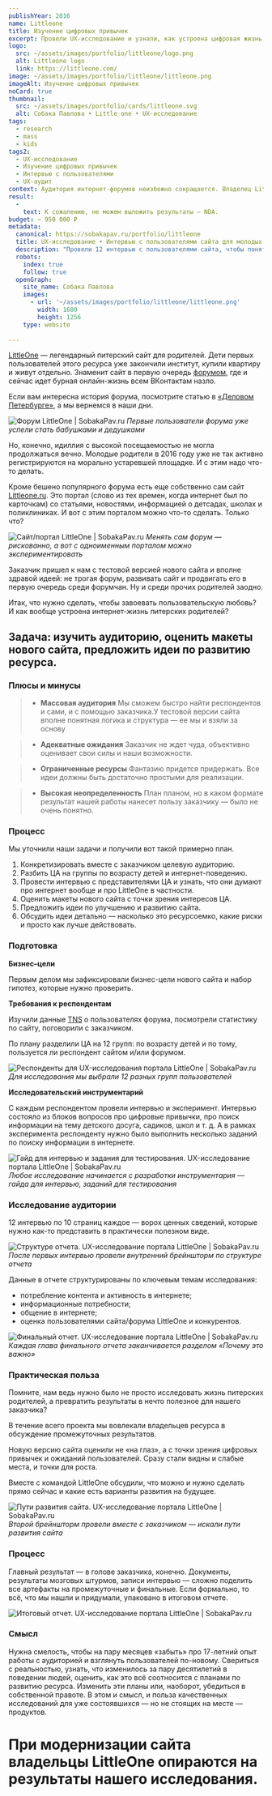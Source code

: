 ```yaml
---
publishYear: 2016
name: Littleone
title: Изучение цифровых привычек
excerpt: Провели UX-исследование и узнали, как устроена цифровая жизнь молодых петербургских родителей.
logo:
  src: ~/assets/images/portfolio/littleone/logo.png
  alt: Littleone logo
  link: https://littleone.com/
image: ~/assets/images/portfolio/littleone/littleone.png
imageAlt: Изучение цифровых привычек
noCard: true
thumbnail:
  src: ~/assets/images/portfolio/cards/littleone.svg
  alt: Собака Павлова • Little one • UX-исследование
tags:
  - research
  - mass
  - kids
tags2:
  - UX-исследование
  - Изучение цифровых привычек
  - Интервью с пользователями
  - UX-аудит
context: Аудитория интернет-форумов неизбежно сокращается. Владелец LittleOne решил с этой действительностью не бороться, а адаптироваться. Для начала — понять, как изменилось поведение целевой аудитории за последние 17 лет.
result:
  -
    text: К сожалению, не можем выложить результаты — NDA.
budget: ~ 950 000 ₽
metadata:
  canonical: https://sobakapav.ru/portfolio/littleone
  title: UX-исследование • Интервью с пользователями сайта для молодых родителей (кейс)
  description: "Провели 12 интервью с пользователями сайта, чтобы понять, как устроена цифровая жизнь молодых петербургских родителей, а потом сделали UX-аудит нового дизайна. "
  robots:
    index: true
    follow: true
  openGraph:
    site_name: Собака Павлова
    images:
      - url: '~/assets/images/portfolio/littleone/littleone.png'
        width: 1680
        height: 1256
    type: website
  
---
```


[LittleOne](https://littleone.com/) — легендарный питерский сайт для родителей. Дети первых пользователей этого ресурса уже закончили институт, купили квартиру и живут отдельно. Знаменит сайт в первую очередь [форумом](http://forum.littleone.ru/), где и сейчас идет бурная онлайн-жизнь всем ВКонтактам назло.

Если вам интересна история форума, посмотрите статью в [«Деловом Петербурге»](https://www.dp.ru/a/2012/10/12/Malenkaja_da_udalenkaja/), а мы вернемся в наши дни.

![Форум LittleOne | SobakaPav.ru](~/assets/images/portfolio/littleone/1.png)
_Первые пользователи форума уже успели стать бабушками и дедушками_

Но, конечно, идиллия с высокой посещаемостью не могла продолжаться вечно. Молодые родители в 2016 году уже не так активно регистрируются на морально устаревшей площадке. И с этим надо что-то делать.

Кроме бешено популярного форума есть еще собственно сам сайт [Littleone.ru](https://littleone.com/). Это портал (слово из тех времен, когда интернет был по карточкам) со статьями, новостями, информацией о детсадах, школах и поликлиниках. И вот с этим порталом можно что-то сделать. Только что?

![Сайт/портал LittleOne | SobakaPav.ru](~/assets/images/portfolio/littleone/2.png)
_Менять сам форум — рискованно, а вот с одноименным порталом можно экспериментировать_

Заказчик пришел к нам с тестовой версией нового сайта и вполне здравой идеей: не трогая форум, развивать сайт и продвигать его в первую очередь среди форумчан. Ну и среди прочих родителей заодно.

Итак, что нужно сделать, чтобы завоевать пользовательскую любовь? И как вообще устроена интернет-жизнь питерских родителей?

## Задача: изучить аудиторию, оценить макеты нового сайта, предложить идеи по развитию ресурса.

### Плюсы и минусы

>+ **Массовая аудитория**
>Мы сможем быстро найти респондентов и сами, и с помощью заказчика.У тестовой версии сайта вполне понятная логика и структура — ее мы и взяли за основу

>+ **Адекватные ожидания**
>Заказчик не ждет чуда, объективно оценивает свои силы и наши возможности.

>- **Ограниченные ресурсы**
>Фантазию придется придержать. Все идеи должны быть достаточно простыми для реализации.

>- **Высокая неопределенность**
>План планом, но в каком формате результат нашей работы нанесет пользу заказчику — было не очень понятно.

### Процесс

Мы уточнили наши задачи и получили вот такой примерно план.

1. Конкретизировать вместе с заказчиком целевую аудиторию.
2. Разбить ЦА на группы по возрасту детей и интернет-поведению.
3. Провести интервью с представителями ЦА и узнать, что они думают про интернет вообще и про LittleOne в частности.
4. Оценить макеты нового сайта с точки зрения интересов ЦА.
5. Предложить идеи по улучшению и развитию сайта.
6. Обсудить идеи детально — насколько это ресурсоемко, какие риски и просто как лучше действовать.

### Подготовка

**Бизнес–цели**

Первым делом мы зафиксировали бизнес-цели нового сайта и набор гипотез, которые нужно проверить.

**Требования к респондентам**

Изучили данные [TNS](https://docs.microsoft.com/ru-ru/sql/relational-databases/replication/non-sql/glossary-of-terms-for-oracle-publishing?view=sql-server-2017&viewFallbackFrom=sql-server-2017%3F) о пользователях форума, посмотрели статистику по сайту, поговорили с заказчиком.

По плану разделили ЦА на 12 групп: по возрасту детей и по тому, пользуется ли респондент сайтом и/или форумом.

![Респонденты для UX-исследования портала LittleOne | SobakaPav.ru](~/assets/images/portfolio/littleone/3.png)
_Для исследования мы выбрали 12 разных групп пользователей_

**Исследовательский инструментарий**

С каждым респондентом провели интервью и эксперимент. Интервью состояло из блоков вопросов про цифровые привычки, про поиск информации на тему детского досуга, садиков, школ и т. д. А в рамках эксперимента респонденту нужно было выполнить несколько заданий по поиску информации в интернете.

![Гайд для интервью и задания для тестирования. UX-исследование портала LittleOne | SobakaPav.ru](~/assets/images/portfolio/littleone/4.png)
_Любое исследование начинается с разработки инструментария — гайда для интервью, заданий для тестирования_

### Исследование аудитории

12 интервью по 10 страниц каждое — ворох ценных сведений, которые нужно как-то представить в практически полезном виде.

![Структуре отчета. UX-исследование портала LittleOne | SobakaPav.ru](~/assets/images/portfolio/littleone/5.png)
_После первых интервью провели внутренний брейншторм по структуре отчета_

Данные в отчете структурированы по ключевым темам исследования:

- потребление контента и активность в интернете;
- информационные потребности;
- общение в интернете;
- оценка пользователями сайта/форума LittleOne и конкурентов.

![Финальный отчет. UX-исследование портала LittleOne | SobakaPav.ru](~/assets/images/portfolio/littleone/6.png)
_Каждая глава финального отчета заканчивается разделом «Почему это важно»_

### Практическая польза

Помните, нам ведь нужно было не просто исследовать жизнь питерских родителей, а превратить результаты в нечто полезное для нашего заказчика?

В течение всего проекта мы вовлекали владельцев ресурса в обсуждение промежуточных результатов.

Новую версию сайта оценили не «на глаз», а с точки зрения цифровых привычек и ожиданий пользователей. Сразу стали видны и слабые места, и точки для роста.

Вместе с командой LittleOne обсудили, что можно и нужно сделать прямо сейчас и какие есть варианты развития на будущее.

![Пути развития сайта. UX-исследование портала LittleOne | SobakaPav.ru](~/assets/images/portfolio/littleone/7.png)
_Второй брейншторм провели вместе с заказчиком — искали пути развития сайта_

### Процесс

Главный результат — в голове заказчика, конечно. Документы, результаты мозговых штурмов, записи интервью — сложно поделить все артефакты на промежуточные и финальные. Если формально, то всё, что мы нашли и придумали, упаковано в итоговом отчете.

![Итоговый отчет. UX-исследование портала LittleOne | SobakaPav.ru](~/assets/images/portfolio/littleone/8.png)

### Смысл

Нужна смелость, чтобы на пару месяцев «забыть» про 17-летний опыт работы с аудиторией и взглянуть пользователей по-новому. Свериться с реальностью, узнать, что изменилось за пару десятилетий в поведении людей, оценить, как это всё соотносится с планами по развитию ресурса. Изменить эти планы или, наоборот, убедиться в собственной правоте. В этом и смысл, и польза качественных исследований для уже состоявшихся — но не стоящих на месте — продуктов.

# При модернизации сайта владельцы LittleOne опираются на результаты нашего исследования.
